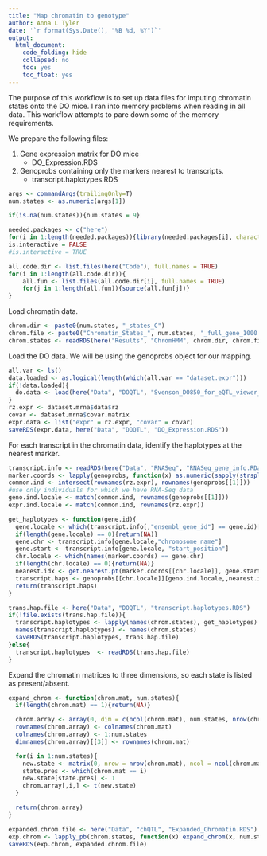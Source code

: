 ```yaml
---
title: "Map chromatin to genotype"
author: Anna L Tyler
date: '`r format(Sys.Date(), "%B %d, %Y")`'
output: 
  html_document:
    code_folding: hide
    collapsed: no
    toc: yes
    toc_float: yes
---
```



The purpose of this workflow is to set up data files for imputing chromatin 
states onto the DO mice. I ran into memory problems when reading in all 
data. This workflow attempts to pare down some of the memory requirements.

We prepare the following files:

1. Gene expression matrix for DO mice
    * DO_Expression.RDS
2. Genoprobs containing only the markers nearest to transcripts.
    * transcript.haplotypes.RDS
  
```r
args <- commandArgs(trailingOnly=T)
num.states <- as.numeric(args[1])

if(is.na(num.states)){num.states = 9}

needed.packages <- c("here")
for(i in 1:length(needed.packages)){library(needed.packages[i], character.only = TRUE)}
is.interactive = FALSE
#is.interactive = TRUE
```

```r
all.code.dir <- list.files(here("Code"), full.names = TRUE)
for(i in 1:length(all.code.dir)){
	all.fun <- list.files(all.code.dir[i], full.names = TRUE)
	for(j in 1:length(all.fun)){source(all.fun[j])}
}
```

Load chromatin data.

```r
chrom.dir <- paste0(num.states, "_states_C")
chrom.file <- paste0("Chromatin_States_", num.states, "_full_gene_1000.RData")
chrom.states <- readRDS(here("Results", "ChromHMM", chrom.dir, chrom.file))
```

Load the DO data. We will be using the genoprobs object for our mapping.

```r
all.var <- ls()
data.loaded <- as.logical(length(which(all.var == "dataset.expr")))
if(!data.loaded){
  do.data <- load(here("Data", "DOQTL", "Svenson_DO850_for_eQTL_viewer_v9.RData"))
}
rz.expr <- dataset.mrna$data$rz
covar <- dataset.mrna$covar.matrix
expr.data <- list("expr" = rz.expr, "covar" = covar)
saveRDS(expr.data, here("Data", "DOQTL", "DO_Expression.RDS"))
```

For each transcript in the chromatin data, identify the haplotypes at the 
nearest marker.

```r
transcript.info <- readRDS(here("Data", "RNASeq", "RNASeq_gene_info.RData"))
marker.coords <- lapply(genoprobs, function(x) as.numeric(sapply(strsplit(dimnames(x)[[3]], "_"), function(y) y[2])))
common.ind <- intersect(rownames(rz.expr), rownames(genoprobs[[1]]))
#use only individuals for which we have RNA-Seq data
geno.ind.locale <- match(common.ind, rownames(genoprobs[[1]])) 
expr.ind.locale <- match(common.ind, rownames(rz.expr))

get_haplotypes <- function(gene.id){
  gene.locale <- which(transcript.info[,"ensembl_gene_id"] == gene.id)[1]
  if(length(gene.locale) == 0){return(NA)}
  gene.chr <- transcript.info[gene.locale,"chromosome_name"]
  gene.start <- transcript.info[gene.locale, "start_position"]
  chr.locale <- which(names(marker.coords) == gene.chr)
  if(length(chr.locale) == 0){return(NA)}
  nearest.idx <- get.nearest.pt(marker.coords[[chr.locale]], gene.start)
  transcript.haps <- genoprobs[[chr.locale]][geno.ind.locale,,nearest.idx,drop=FALSE]
  return(transcript.haps)
}

trans.hap.file <- here("Data", "DOQTL", "transcript.haplotypes.RDS")
if(!file.exists(trans.hap.file)){
  transcript.haplotypes <- lapply(names(chrom.states), get_haplotypes)
  names(transcript.haplotypes) <- names(chrom.states)
  saveRDS(transcript.haplotypes, trans.hap.file)
}else{
  transcript.haplotypes  <- readRDS(trans.hap.file)
}
```

Expand the chromatin matrices to three dimensions, so each state
is listed as present/absent.

```r

expand_chrom <- function(chrom.mat, num.states){
  if(length(chrom.mat) == 1){return(NA)}

  chrom.array <- array(0, dim = c(ncol(chrom.mat), num.states, nrow(chrom.mat)))
  rownames(chrom.array) <- colnames(chrom.mat)
  colnames(chrom.array) <- 1:num.states
  dimnames(chrom.array)[[3]] <- rownames(chrom.mat)

  for(i in 1:num.states){
    new.state <- matrix(0, nrow = nrow(chrom.mat), ncol = ncol(chrom.mat))
    state.pres <- which(chrom.mat == i)
    new.state[state.pres] <- 1
    chrom.array[,i,] <- t(new.state)
  }

  return(chrom.array)
}

expanded.chrom.file <- here("Data", "chQTL", "Expanded_Chromatin.RDS")
exp.chrom <- lapply_pb(chrom.states, function(x) expand_chrom(x, num.states))
saveRDS(exp.chrom, expanded.chrom.file)
```